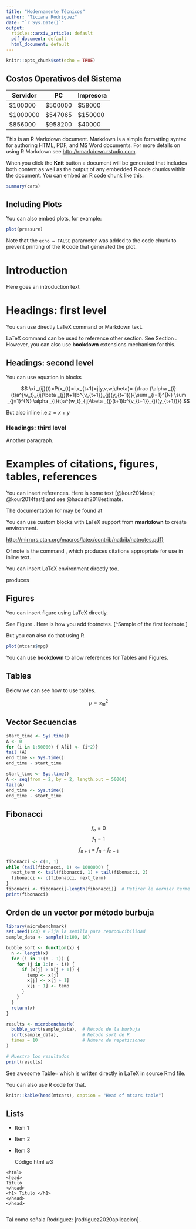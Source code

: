 ```yaml
---
title: "Modernamente Técnicos"
author: "Ticiana Rodriguez"
date: "`r Sys.Date()`"
output:
  rticles::arxiv_article: default
  pdf_document: default
  html_document: default
---
```

```r
knitr::opts_chunk$set(echo = TRUE)
```
## Costos Operativos del Sistema

| Servidor  | PC       | Impresora |
|-----------|----------|-----------|
| \$100000  | \$500000 | \$58000   |
| \$1000000 | \$547065 | \$150000  |
| \$856000  | \$958200 | \$40000   |

This is an R Markdown document. Markdown is a simple formatting syntax for authoring HTML, PDF, and MS Word documents. For more details on using R Markdown see <http://rmarkdown.rstudio.com>.

When you click the **Knit** button a document will be generated that includes both content as well as the output of any embedded R code chunks within the document. You can embed an R code chunk like this:

```r
summary(cars)
```

## Including Plots

You can also embed plots, for example:

```r
plot(pressure)
```

Note that the `echo = FALSE` parameter was added to the code chunk to prevent printing of the R code that generated the plot.








# Introduction

Here goes an introduction text

# Headings: first level
\label{sec:headings}

You can use directly LaTeX command or Markdown text. 

LaTeX command can be used to reference other section. See Section \ref{sec:headings}.
However, you can also use **bookdown** extensions mechanism for this.

## Headings: second level

You can use equation in blocks

$$
\xi _{ij}(t)=P(x_{t}=i,x_{t+1}=j|y,v,w;\theta)= {\frac {\alpha _{i}(t)a^{w_t}_{ij}\beta _{j}(t+1)b^{v_{t+1}}_{j}(y_{t+1})}{\sum _{i=1}^{N} \sum _{j=1}^{N} \alpha _{i}(t)a^{w_t}_{ij}\beta _{j}(t+1)b^{v_{t+1}}_{j}(y_{t+1})}}
$$

But also inline i.e $z=x+y$

### Headings: third level

Another paragraph. 


# Examples of citations, figures, tables, references
\label{sec:others}

You can insert references. Here is some text [@kour2014real; @kour2014fast] and see @hadash2018estimate.

The documentation for \verb+natbib+ may be found at

You can use custom blocks with LaTeX support from **rmarkdown** to create environment.

::: {.center latex=true}
  <http://mirrors.ctan.org/macros/latex/contrib/natbib/natnotes.pdf}>
:::

Of note is the command \verb+\citet+, which produces citations
appropriate for use in inline text.  

You can insert LaTeX environment directly too.

\begin{verbatim}
   \citet{hasselmo} investigated\dots
\end{verbatim}

produces

\begin{quote}
  Hasselmo, et al.\ (1995) investigated\dots
\end{quote}

\begin{center}
  \url{https://www.ctan.org/pkg/booktabs}
\end{center}


## Figures

You can insert figure using LaTeX directly. 

See Figure \ref{fig:fig1}. Here is how you add footnotes. [^Sample of the first footnote.]

\begin{figure}
  \centering
  \fbox{\rule[-.5cm]{4cm}{4cm} \rule[-.5cm]{4cm}{0cm}}
  \caption{Sample figure caption.}
  \label{fig:fig1}
\end{figure}

But you can also do that using R.

```r
plot(mtcars$mpg)
```

You can use **bookdown** to allow references for Tables and Figures.


## Tables

Below we can see how to use tables. 


$$\mu = x_m^2$$

## Vector Secuencias 

```r
start_time <- Sys.time()
A <- 0
for (i in 1:50000) { A[i] <- (i*2)}
tail (A)
end_time <- Sys.time()
end_time - start_time

start_time <- Sys.time()
A <- seq(from = 2, by = 2, length.out = 50000)
tail(A)
end_time <- Sys.time()
end_time - start_time

```

## Fibonacci

$$ f_o = 0 $$
$$ f_1 = 1 $$
$$ f_{n+1} = f_n + f_{n-1} $$



```r
fibonacci <- c(0, 1)
while (tail(fibonacci, 1) <= 1000000) {
  next_term <- tail(fibonacci, 1) + tail(fibonacci, 2)
  fibonacci <- c(fibonacci, next_term)
}
fibonacci <- fibonacci[-length(fibonacci)]  # Retirer le dernier terme excédant 100000
print(fibonacci)
```

## Orden de un vector por método burbuja 

```r
library(microbenchmark)
set.seed(123) # Fija la semilla para reproducibilidad
sample_data <- sample(1:100, 10)

bubble_sort <- function(x) {
  n <- length(x)
  for (i in 1:(n - 1)) {
    for (j in 1:(n - i)) {
      if (x[j] > x[j + 1]) {
        temp <- x[j]
        x[j] <- x[j + 1]
        x[j + 1] <- temp
      }
    }
  }
  return(x)
}

results <- microbenchmark(
  bubble_sort(sample_data),  # Método de la burbuja
  sort(sample_data),         # Método sort de R
  times = 10                 # Número de repeticiones
)

# Muestra los resultados
print(results)
```








See awesome Table~\ref{tab:table} which is written directly in LaTeX in source Rmd file.

\begin{table}
 \caption{Sample table title}
  \centering
  \begin{tabular}{lll}
    \toprule
    \multicolumn{2}{c}{Part}                   \\
    \cmidrule(r){1-2}
    Name     & Description     & Size ($\mu$m) \\
    \midrule
    Dendrite & Input terminal  & $\sim$100     \\
    Axon     & Output terminal & $\sim$10      \\
    Soma     & Cell body       & up to $10^6$  \\
    \bottomrule
  \end{tabular}
  \label{tab:table}
\end{table}

You can also use R code for that.

```r
knitr::kable(head(mtcars), caption = "Head of mtcars table")
```


## Lists

- Item 1
- Item 2 
- Item 3

    Código html w3

````verbatim
<html>
<head>
Titulo
</head>
<h1> Titulo </h1>
</head>
</head>


````

Tal como señala Rodriguez:
[rodriguez2020aplicacion] .